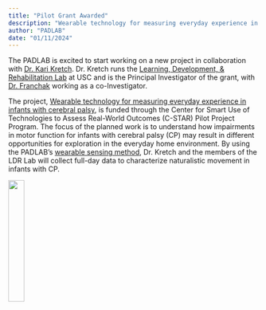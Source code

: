 ```yaml
---
title: "Pilot Grant Awarded"
description: "Wearable technology for measuring everyday experience in infants with cerebral palsy"
author: "PADLAB"
date: "01/11/2024"
---
```


The PADLAB is excited to start working on a new project in collaboration with [Dr. Kari Kretch](https://pt.usc.edu/faculty/kari-kretch-phd-pt-dpt/). Dr. Kretch runs the [Learning, Development, & Rehabilitation Lab](https://sites.usc.edu/ldrlab/) at USC and is the Principal Investigator of the grant, with [Dr. Franchak](/people/john-franchak.qmd) working as a co-Investigator. 

The project, [Wearable technology for measuring everyday experience in infants with cerebral palsy](https://www.sralab.org/cstar/2023-awardee-kari-kretch-pt-dpt-phd), is funded through the Center for Smart Use of Technologies to Assess Real-World Outcomes (C-STAR) Pilot Project Program. The focus of the planned work is to understand how impairments in motor function for infants with cerebral palsy (CP) may result in different opportunities for exploration in the everyday home environment. By using the PADLAB's [wearable sensing method](/posts/2023-imu-method.qmd), Dr. Kretch and the members of the LDR Lab will collect full-day data to characterize naturalistic movement in infants with CP. 

![](2024-images/abilitylab.png){width="25%"}
